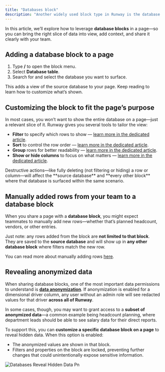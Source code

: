 ```yaml
---
title: "Databases block"
description: "Another widely used block type in Runway is the database block. Databases are where most of your modeling and data lives in Runway. A database block lets you bring those databases—or specific filtered slices of them—into pages, so you can layer in context from across your model for clearer storytelling and easier collaboration."
---
```


In this article, we’ll explore how to leverage **database blocks** in a page—so you can bring the right slice of data into view, add context, and share it clearly with your team.

## Adding a database block to a page

1. Type **/** to open the block menu.
2. Select **Database table**.
3. Search for and select the database you want to surface.

This adds a view of the source database to your page. Keep reading to learn how to customize what’s shown.

## Customizing the block to fit the page’s purpose

In most cases, you won’t want to show the entire database on a page—just a relevant slice of it. Runway gives you several tools to tailor the view:

- **Filter** to specify which rows to show — [learn more in the dedicated article](https://docs.runway.com/concepts/databases/filtering-sorting-grouping#filtering).
- **Sort** to control the row order — [learn more in the dedicated article](https://docs.runway.com/concepts/databases/filtering-sorting-grouping#sorting).
- **Group** rows for better readability — [learn more in the dedicated article](https://docs.runway.com/concepts/databases/filtering-sorting-grouping#group-by).
- **Show or hide columns** to focus on what matters — [learn more in the dedicated article](https://docs.runway.com/concepts/databases/databases-basics#show-%26-hide-columns).

<Warning>
  Destructive actions—like fully deleting (not filtering or hiding) a row or column—will affect the **source database** and **every other block** where that database is surfaced within the same scenario.
</Warning>

## Manually added rows from your team to a database block

When you share a page with a **database block**, you might expect teammates to manually add new rows—whether that’s planned headcount, vendors, or other entries.

Just note: any rows added from the block are **not limited to that block**. They are saved to the **source database** and will show up in **any other database block** where filters match the new row.

You can read more about manually adding rows [here](https://docs.runway.com/concepts/databases/databases-basics#adding-a-row).

## Revealing anonymized data

When sharing database blocks, one of the most important data permissions to understand is [**data anonymization**](https://docs.runway.com/guides/sharing/data-anonymization). If anonymization is enabled for a dimensional driver column, any user without an admin role will see redacted values for that driver **across all of Runway**.

In some cases, though, you may want to grant access to a **subset of anonymized data**—a common example being headcount planning, where department leads should be able to see salary data for their direct reports.

To support this, you can **customize a specific database block on a page** to reveal hidden data. When this option is enabled:

- The anonymized values are shown in that block.
- Filters and properties on the block are locked, preventing further changes that could unintentionally expose sensitive information.

![Databases Reveal Hidden Data Pn](/images/pages/databases-reveal-hidden-data.png)